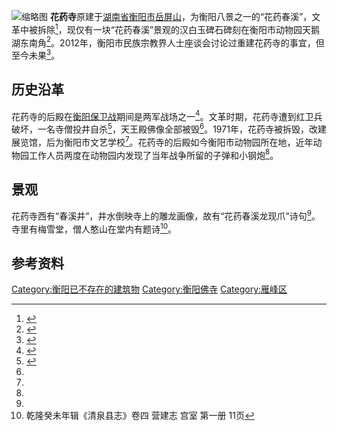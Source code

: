 [[File:HuayaoSi.jpg|缩略图]]
'''花药寺'''原建于[[湖南省|湖南省]][[衡阳市|衡阳市]][[岳屏山|岳屏山]]，为衡阳八景之一的“花药春溪”，文革中被拆除<ref name=":0">{{Cite book|url=|title=衡阳市志|last=衡阳市地方志|first=编纂委员会|authorlink=|publisher=湖南人民出版社|year=1998年|isbn=9787543817555|location=|page=2819|pages=|chapter=第七十二编 宗教}}</ref>，现仅有一块“花药春溪”景观的汉白玉碑石碑刻在衡阳市动物园天鹅湖东南角<ref>{{Cite news|url=http://epaper.hyqss.cn/hywb/html/2019-05/11/content_6_7.htm|title=修缮古井凉亭 再现“花药春溪”美景|author=胡亚华|date=2019年5月11日|work=衡阳晚报|accessdate=}}</ref>。2012年，衡阳市民族宗教界人士座谈会讨论过重建花药寺的事宜，但至今未果<ref>{{Cite news|url=http://www.fjnet.com/zfgz/201302/t20130204_204699.htm|title=湖南衡阳市举行民族宗教界人士座谈会|author=唐海强|date=2013年2月4日|work=衡阳晚报|accessdate=2013年2月4日|archive-url=https://web.archive.org/web/20190301141457/http://www.fjnet.com/zfgz/201302/t20130204_204699.htm|archive-date=2019年3月1日|dead-url=yes}}</ref>。

== 历史沿革 ==
花药寺的后殿在[[衡阳保卫战|衡阳保卫战]]期间是两军战场之一<ref name=":1">{{Cite news|url=http://news.163.com/16/0304/10/BHABL6HC00014AEE.html|title=衡阳动物园挖出一枚疑为抗战时期遗留小钢炮(图)|last=卢|first=幼莲|date=2016年3月4日|work=红网(长沙)|accessdate=|archive-url=https://web.archive.org/web/20170216215533/http://news.163.com/16/0304/10/BHABL6HC00014AEE.html|archive-date=2017年2月16日|dead-url=yes}}</ref>。文革时期，花药寺遭到红卫兵破坏，一名寺僧投井自杀<ref>{{Cite news|url=http://epaper.xxcb.cn/XXCBE/html/2013-07/02/content_2718694.htm|title=衡阳这座城，短命的桂王府，长存的三水曲折|last=|first=|date=2013年7月2日|work=潇湘晨报|accessdate=}}</ref>，天王殿佛像全部被毁<ref name=":0" />。1971年，花药寺被拆毁，改建展览馆，后为衡阳市文艺学校<ref name=":0" />。花药寺的后殿如今衡阳市动物园所在地，近年动物园工作人员两度在动物园内发现了当年战争所留的子弹和小钢炮<ref name=":1" />。

== 景观 ==
花药寺西有“春溪井”，井水倒映寺上的雕龙画像，故有“花药春溪龙现爪”诗句<ref name=":0" />。寺里有梅雪堂，僧人憨山在堂内有题诗<ref>乾隆癸未年辑《清泉县志》卷四 营建志 宫室 第一册 11页</ref>。

== 参考资料 ==
{{Reflist|2}}
[[Category:衡阳已不存在的建筑物|Category:衡阳已不存在的建筑物]]
[[Category:衡阳佛寺|Category:衡阳佛寺]]
[[Category:雁峰区|Category:雁峰区]]